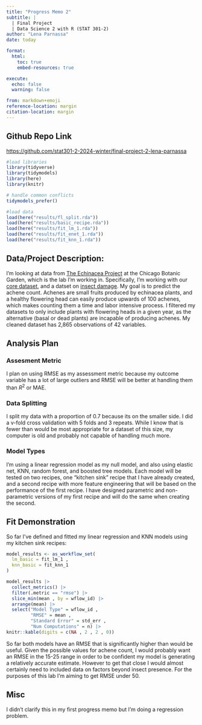 ```yaml
---
title: "Progress Memo 2"
subtitle: |
  | Final Project 
  | Data Science 2 with R (STAT 301-2)
author: "Lena Parnassa"
date: today

format:
  html:
    toc: true
    embed-resources: true

execute:
  echo: false
  warning: false

from: markdown+emoji 
reference-location: margin
citation-location: margin
---
```

::: {.callout-tip icon=false}

## Github Repo Link
[https://github.com/stat301-2-2024-winter/final-project-2-lena-parnassa](https://github.com/stat301-2-2024-winter/final-project-2-lena-parnassa)

:::
```r
#load libraries
library(tidyverse)
library(tidymodels)
library(here)
library(knitr)

# handle common conflicts
tidymodels_prefer()

#load data
load(here("results/fl_split.rda"))
load(here("results/basic_recipe.rda"))
load(here("results/fit_lm_1.rda"))
load(here("results/fit_enet_1.rda"))
load(here("results/fit_knn_1.rda"))
```


## Data/Project Description:
I'm looking at data from [The Echinacea Project](https://echinaceaproject.org/) at the Chicago Botanic Garden, which is the lab I'm working in. Specifically, I'm working with our [core dataset](https://echinaceaproject.org/datasets/expt1-core/), and a datset on [insect damage](https://echinaceaproject.org/datasets/km-aphid-abundance-and-plant-damage-2004-2012/). My goal is to predict the achene count. Achenes are small fruits produced by echinacea plants, and a healthy flowering head can easily produce upwards of 100 achenes, which makes counting them a time and labor intensive process. I filtered my datasets to only include plants with flowering heads in a given year, as the alternative (basal or dead plants) are incapable of producing achenes. My cleaned dataset has 2,865 observations of 42 variables.


## Analysis Plan

### Assesment Metric
I plan on using RMSE as my assessment metric because my outcome variable has a lot of large outliers and RMSE will be better at handling them than $R^2$ or MAE.  

### Data Splitting
I split my data with a proportion of 0.7 because its on the smaller side. I did a v-fold cross validation with 5 folds and 3 repeats. While I know that is fewer than would be most appropriate for a dataset of this size, my computer is old and probably not capable of handling much more.

### Model Types
I'm using a linear regression model as my null model, and also using elastic net, KNN, random forest, and boosted tree models. Each model will be tested on two recipes, one "kitchen sink" recipe that I have already created, and a second recipe with more feature engineering that will be based on the performance of the first recipe. I have designed parametric and non-parametric versions of my first recipe and will do the same when creating the second.

## Fit Demonstration
So far I've defined and fitted my linear regression and KNN models using my kitchen sink recipes:
```r
model_results <- as_workflow_set(
  lm_basic = fit_lm_1 ,
  knn_basic = fit_knn_1 
)

model_results |>
  collect_metrics() |>
  filter(.metric == "rmse") |>
  slice_min(mean , by = wflow_id) |>
  arrange(mean) |>
  select("Model Type" = wflow_id ,
         "RMSE" = mean ,
         "Standard Error" = std_err ,
         "Num Computations" = n) |>
knitr::kable(digits = c(NA , 2 , 2 , 0))
```
So far both models have an RMSE that is significantly higher than would be useful. Given the possible values for achene count, I would probably want an RMSE in the 15-25 range in order to be confident my model is generating a relatively accurate estimate. However to get that close I would almost certainly need to included data on factors beyond insect presence. For the purposes of this lab I'm aiming to get RMSE under 50.

## Misc
I didn't clarify this in my first progress memo but I'm doing a regression problem.